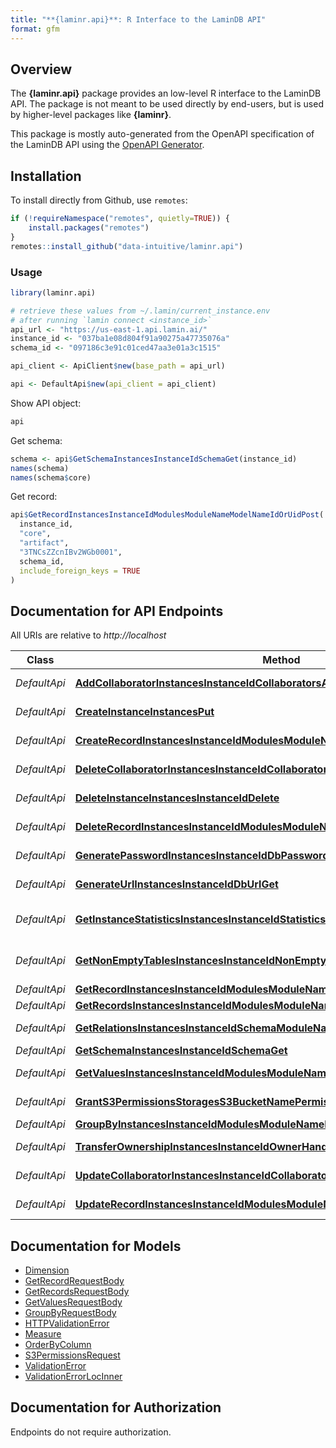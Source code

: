 ```yaml
---
title: "**{laminr.api}**: R Interface to the LaminDB API"
format: gfm
---
```


## Overview

The **{laminr.api}** package provides an low-level R interface to the LaminDB API. The package is not meant to be used directly by end-users, but is used by higher-level packages like **{laminr}**.

This package is mostly auto-generated from the OpenAPI specification of the LaminDB API using the [OpenAPI Generator](https://www.npmjs.com/package/@openapitools/openapi-generator-cli).

## Installation

To install directly from Github, use `remotes`:
```R
if (!requireNamespace("remotes", quietly=TRUE)) {
    install.packages("remotes")
}
remotes::install_github("data-intuitive/laminr.api")
```

### Usage

```r
library(laminr.api)

# retrieve these values from ~/.lamin/current_instance.env
# after running `lamin connect <instance_id>`
api_url <- "https://us-east-1.api.lamin.ai/"
instance_id <- "037ba1e08d804f91a90275a47735076a"
schema_id <- "097186c3e91c01ced47aa3e01a3c1515"

api_client <- ApiClient$new(base_path = api_url)

api <- DefaultApi$new(api_client = api_client)
```

Show API object:

```r
api
```

Get schema:

```r
schema <- api$GetSchemaInstancesInstanceIdSchemaGet(instance_id)
names(schema)
names(schema$core)
```

Get record:

```r
api$GetRecordInstancesInstanceIdModulesModuleNameModelNameIdOrUidPost(
  instance_id,
  "core",
  "artifact",
  "3TNCsZZcnIBv2WGb0001",
  schema_id,
  include_foreign_keys = TRUE
)
```

## Documentation for API Endpoints

All URIs are relative to *http://localhost*

Class | Method | HTTP request | Description
------------ | ------------- | ------------- | -------------
*DefaultApi* | [**AddCollaboratorInstancesInstanceIdCollaboratorsAccountIdPut**](docs/DefaultApi.md#AddCollaboratorInstancesInstanceIdCollaboratorsAccountIdPut) | **PUT** /instances/{instance_id}/collaborators/{account_id} | Add Collaborator
*DefaultApi* | [**CreateInstanceInstancesPut**](docs/DefaultApi.md#CreateInstanceInstancesPut) | **PUT** /instances | Create Instance
*DefaultApi* | [**CreateRecordInstancesInstanceIdModulesModuleNameModelNamePut**](docs/DefaultApi.md#CreateRecordInstancesInstanceIdModulesModuleNameModelNamePut) | **PUT** /instances/{instance_id}/modules/{module_name}/{model_name} | Create Record
*DefaultApi* | [**DeleteCollaboratorInstancesInstanceIdCollaboratorsAccountIdDelete**](docs/DefaultApi.md#DeleteCollaboratorInstancesInstanceIdCollaboratorsAccountIdDelete) | **DELETE** /instances/{instance_id}/collaborators/{account_id} | Delete Collaborator
*DefaultApi* | [**DeleteInstanceInstancesInstanceIdDelete**](docs/DefaultApi.md#DeleteInstanceInstancesInstanceIdDelete) | **DELETE** /instances/{instance_id} | Delete Instance
*DefaultApi* | [**DeleteRecordInstancesInstanceIdModulesModuleNameModelNameUidDelete**](docs/DefaultApi.md#DeleteRecordInstancesInstanceIdModulesModuleNameModelNameUidDelete) | **DELETE** /instances/{instance_id}/modules/{module_name}/{model_name}/{uid} | Delete Record
*DefaultApi* | [**GeneratePasswordInstancesInstanceIdDbPasswordGet**](docs/DefaultApi.md#GeneratePasswordInstancesInstanceIdDbPasswordGet) | **GET** /instances/{instance_id}/db/password | Generate Password
*DefaultApi* | [**GenerateUrlInstancesInstanceIdDbUrlGet**](docs/DefaultApi.md#GenerateUrlInstancesInstanceIdDbUrlGet) | **GET** /instances/{instance_id}/db/url | Generate Url
*DefaultApi* | [**GetInstanceStatisticsInstancesInstanceIdStatisticsGet**](docs/DefaultApi.md#GetInstanceStatisticsInstancesInstanceIdStatisticsGet) | **GET** /instances/{instance_id}/statistics | Get Instance Statistics
*DefaultApi* | [**GetNonEmptyTablesInstancesInstanceIdNonEmptyTablesGet**](docs/DefaultApi.md#GetNonEmptyTablesInstancesInstanceIdNonEmptyTablesGet) | **GET** /instances/{instance_id}/non_empty_tables | Get Non Empty Tables
*DefaultApi* | [**GetRecordInstancesInstanceIdModulesModuleNameModelNameIdOrUidPost**](docs/DefaultApi.md#GetRecordInstancesInstanceIdModulesModuleNameModelNameIdOrUidPost) | **POST** /instances/{instance_id}/modules/{module_name}/{model_name}/{id_or_uid} | Get Record
*DefaultApi* | [**GetRecordsInstancesInstanceIdModulesModuleNameModelNamePost**](docs/DefaultApi.md#GetRecordsInstancesInstanceIdModulesModuleNameModelNamePost) | **POST** /instances/{instance_id}/modules/{module_name}/{model_name} | Get Records
*DefaultApi* | [**GetRelationsInstancesInstanceIdSchemaModuleNameModelNameGet**](docs/DefaultApi.md#GetRelationsInstancesInstanceIdSchemaModuleNameModelNameGet) | **GET** /instances/{instance_id}/schema/{module_name}/{model_name} | Get Relations
*DefaultApi* | [**GetSchemaInstancesInstanceIdSchemaGet**](docs/DefaultApi.md#GetSchemaInstancesInstanceIdSchemaGet) | **GET** /instances/{instance_id}/schema | Get Schema
*DefaultApi* | [**GetValuesInstancesInstanceIdModulesModuleNameModelNameFieldsFieldPathPost**](docs/DefaultApi.md#GetValuesInstancesInstanceIdModulesModuleNameModelNameFieldsFieldPathPost) | **POST** /instances/{instance_id}/modules/{module_name}/{model_name}/fields/{field_path} | Get Values
*DefaultApi* | [**GrantS3PermissionsStoragesS3BucketNamePermissionsPut**](docs/DefaultApi.md#GrantS3PermissionsStoragesS3BucketNamePermissionsPut) | **PUT** /storages/s3/{bucket_name}/permissions | Grant S3 Permissions
*DefaultApi* | [**GroupByInstancesInstanceIdModulesModuleNameModelNameGroupByPost**](docs/DefaultApi.md#GroupByInstancesInstanceIdModulesModuleNameModelNameGroupByPost) | **POST** /instances/{instance_id}/modules/{module_name}/{model_name}/group-by | Group By
*DefaultApi* | [**TransferOwnershipInstancesInstanceIdOwnerHandlePatch**](docs/DefaultApi.md#TransferOwnershipInstancesInstanceIdOwnerHandlePatch) | **PATCH** /instances/{instance_id}/owner/{handle} | Transfer Ownership
*DefaultApi* | [**UpdateCollaboratorInstancesInstanceIdCollaboratorsAccountIdPatch**](docs/DefaultApi.md#UpdateCollaboratorInstancesInstanceIdCollaboratorsAccountIdPatch) | **PATCH** /instances/{instance_id}/collaborators/{account_id} | Update Collaborator
*DefaultApi* | [**UpdateRecordInstancesInstanceIdModulesModuleNameModelNameUidPatch**](docs/DefaultApi.md#UpdateRecordInstancesInstanceIdModulesModuleNameModelNameUidPatch) | **PATCH** /instances/{instance_id}/modules/{module_name}/{model_name}/{uid} | Update Record


## Documentation for Models

 - [Dimension](docs/Dimension.md)
 - [GetRecordRequestBody](docs/GetRecordRequestBody.md)
 - [GetRecordsRequestBody](docs/GetRecordsRequestBody.md)
 - [GetValuesRequestBody](docs/GetValuesRequestBody.md)
 - [GroupByRequestBody](docs/GroupByRequestBody.md)
 - [HTTPValidationError](docs/HTTPValidationError.md)
 - [Measure](docs/Measure.md)
 - [OrderByColumn](docs/OrderByColumn.md)
 - [S3PermissionsRequest](docs/S3PermissionsRequest.md)
 - [ValidationError](docs/ValidationError.md)
 - [ValidationErrorLocInner](docs/ValidationErrorLocInner.md)


## Documentation for Authorization

Endpoints do not require authorization.
